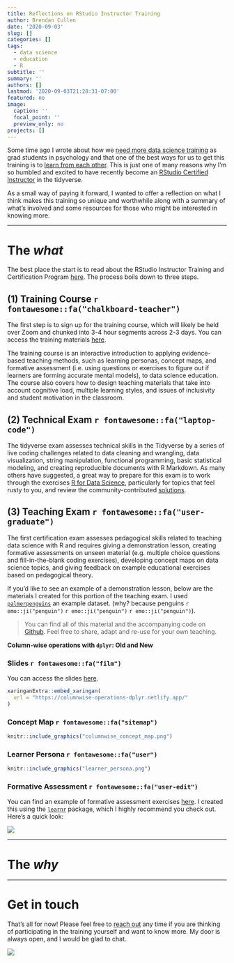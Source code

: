 ```yaml
---
title: Reflections on RStudio Instructor Training
author: Brendan Cullen
date: '2020-09-03'
slug: []
categories: []
tags:
  - data science
  - education
  - R
subtitle: ''
summary: ''
authors: []
lastmod: '2020-09-03T21:28:31-07:00'
featured: no
image:
  caption: ''
  focal_point: ''
  preview_only: no
projects: []
---
```


Some time ago I wrote about how we [need more data science training](https://bcullen.rbind.io/post/2020-03-08-data-science-training-needs-in-grad-school/) as grad students in psychology and that one of the best ways for us to get this training is to [learn from each other](https://twitter.com/_bcullen/status/1237414725081653249). This is just one of many reasons why I'm so humbled and excited to have recently become an [RStudio Certified Instructor](https://education.rstudio.com/trainers/people/cullen+brendan/) in the tidyverse. 

As a small way of paying it forward, I wanted to offer a reflection on what I think makes this training so unique and worthwhile along with a summary of what's involved and some resources for those who might be interested in knowing more. 

***

# The *what*

The best place the start is to read about the RStudio Instructor Training and Certification Program [here](https://education.rstudio.com/trainers/#info). The process boils down to three steps.

## (1) Training Course `r fontawesome::fa("chalkboard-teacher")`

The first step is to sign up for the training course, which will likely be held over Zoom and chunked into 3-4 hour segments across 2-3 days. You can access the training materials [here](https://drive.google.com/drive/folders/13ohFt3D0EJ5PDbMaWTxnHH-hwA7G0IvY).

The training course is an interactive introduction to applying evidence-based teaching methods, such as learning personas, concept maps, and formative assessment (i.e. using questions or exercises to figure out if learners are forming accurate mental models), to data science education. The course also covers how to design teaching materials that take into account cognitive load, multiple learning styles, and issues of inclusivity and student motivation in the classroom.

## (2) Technical Exam `r fontawesome::fa("laptop-code")`

The tidyverse exam assesses technical skills in the Tidyverse by a series of live coding challenges related to data cleaning and wrangling, data visualization, string manipulation, functional programming, basic statistical modeling, and creating reproducible documents with R Markdown. As many others have suggested, a great way to prepare for this exam is to work through the exercises [R for Data Science](https://r4ds.had.co.nz/), particularly for topics that feel rusty to you, and review the community-contributed [solutions](https://jrnold.github.io/r4ds-exercise-solutions/).

## (3) Teaching Exam `r fontawesome::fa("user-graduate")`

The first certification exam assesses pedagogical skills related to teaching data science with R and requires giving a demonstration lesson, creating formative assessments on unseen material (e.g. multiple choice questions and fill-in-the-blank coding exercises), developing concept maps on data science topics, and giving feedback on example educational exercises based on pedagogical theory.


If you'd like to see an example of a demonstration lesson, below are the materials I created for this portion of the teaching exam. I used [`palmerpenguins`](https://allisonhorst.github.io/palmerpenguins/) an example dataset. (why? because penguins `r emo::ji("penguin")` `r emo::ji("penguin")` `r emo::ji("penguin")`). 

> You can find all of this material and the accompanying code on [Github](https://github.com/brendanhcullen/rstudio-instructor-certification). Feel free to share, adapt and re-use for your own teaching.

**Column-wise operations with `dplyr`: Old and New**

### Slides `r fontawesome::fa("film")`

You can access the slides [here](https://columnwise-operations-dplyr.netlify.app/).

```r
xaringanExtra::embed_xaringan(
  url = "https://columnwise-operations-dplyr.netlify.app/"
)
```

### Concept Map `r fontawesome::fa("sitemap")`

```r
knitr::include_graphics("columnwise_concept_map.png")
```

### Learner Persona `r fontawesome::fa("user")`

```r
knitr::include_graphics("learner_persona.png")
```

### Formative Assessment `r fontawesome::fa("user-edit")`

You can find an example of formative assessment exercises [here](https://brendancullen.shinyapps.io/columnwise_operations_formative_assessment/). I created this using the [`learnr`](https://rstudio.github.io/learnr/) package, which I highly recommend you check out. Here's a quick look:

![](columnwise_formative_assessment.gif)

***

# The *why*

***

# Get in touch

That's all for now! Please feel free to [reach out](https://twitter.com/_bcullen) any time if you are thinking of participating in the training yourself and want to know more. My door is always open, and I would be glad to chat.

![](https://media.giphy.com/media/3o7btQsLqXMJAPu6Na/giphy.gif)
